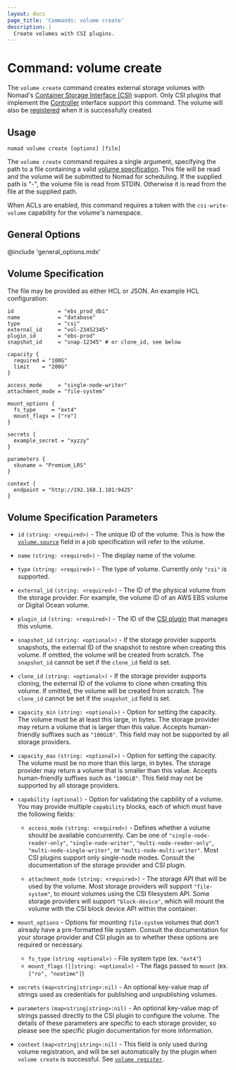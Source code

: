 ```yaml
---
layout: docs
page_title: 'Commands: volume create'
description: |
  Create volumes with CSI plugins.
---
```


# Command: volume create

The `volume create` command creates external storage volumes with Nomad's
[Container Storage Interface (CSI)][csi] support. Only CSI plugins that
implement the [Controller][csi_plugins_internals] interface support this
command. The volume will also be [registered] when it is successfully created.

## Usage

```plaintext
nomad volume create [options] [file]
```

The `volume create` command requires a single argument, specifying the path to
a file containing a valid [volume specification][volume_specification]. This
file will be read and the volume will be submitted to Nomad for scheduling. If
the supplied path is "-", the volume file is read from STDIN. Otherwise it is
read from the file at the supplied path.

When ACLs are enabled, this command requires a token with the
`csi-write-volume` capability for the volume's namespace.

## General Options

@include 'general_options.mdx'

## Volume Specification

The file may be provided as either HCL or JSON. An example HCL configuration:

```hcl
id              = "ebs_prod_db1"
name            = "database"
type            = "csi"
external_id     = "vol-23452345"
plugin_id       = "ebs-prod"
snapshot_id     = "snap-12345" # or clone_id, see below

capacity {
  required = "100G"
  limit    = "200G"
}

access_mode     = "single-node-writer"
attachment_mode = "file-system"

mount_options {
  fs_type     = "ext4"
  mount_flags = ["ro"]
}

secrets {
  example_secret = "xyzzy"
}

parameters {
  skuname = "Premium_LRS"
}

context {
  endpoint = "http://192.168.1.101:9425"
}
```

## Volume Specification Parameters

- `id` `(string: <required>)` - The unique ID of the volume. This is how the
  [`volume.source`][csi_volume_source] field in a job specification will refer
  to the volume.

- `name` `(string: <required>)` - The display name of the volume.

- `type` `(string: <required>)` - The type of volume. Currently only `"csi"`
  is supported.

- `external_id` `(string: <required>)` - The ID of the physical volume from
  the storage provider. For example, the volume ID of an AWS EBS volume or
  Digital Ocean volume.

- `plugin_id` `(string: <required>)` - The ID of the [CSI plugin][csi_plugin]
  that manages this volume.

- `snapshot_id` `(string: <optional>)` - If the storage provider supports
  snapshots, the external ID of the snapshot to restore when creating this
  volume. If omitted, the volume will be created from scratch. The
  `snapshot_id` cannot be set if the `clone_id` field is set.

- `clone_id` `(string: <optional>)` - If the storage provider supports
  cloning, the external ID of the volume to clone when creating this
  volume. If omitted, the volume will be created from scratch. The
  `clone_id` cannot be set if the `snapshot_id` field is set.

- `capacity_min` `(string: <optional>)` - Option for setting the capacity. The
  volume must be at least this large, in bytes. The storage provider may
  return a volume that is larger than this value. Accepts human-friendly
  suffixes such as `"100GiB"`. This field may not be supported by all
  storage providers.

- `capacity_max` `(string: <optional>)` - Option for setting the capacity. The
  volume must be no more than this large, in bytes. The storage provider may
  return a volume that is smaller than this value. Accepts human-friendly
  suffixes such as `"100GiB"`. This field may not be supported by all
  storage providers.

- `capability` `(optional)` - Option for validating the capbility of a
  volume. You may provide multiple `capability` blocks, each of which must
  have the following fields:

  - `access_mode` `(string: <required>)` - Defines whether a volume should be
    available concurrently. Can be one of `"single-node-reader-only"`,
    `"single-node-writer"`, `"multi-node-reader-only"`,
    `"multi-node-single-writer"`, or `"multi-node-multi-writer"`. Most CSI
    plugins support only single-node modes. Consult the documentation of the
    storage provider and CSI plugin.

  - `attachment_mode` `(string: <required>)` - The storage API that will be used
    by the volume. Most storage providers will support `"file-system"`, to mount
    volumes using the CSI filesystem API. Some storage providers will support
    `"block-device"`, which will mount the volume with the CSI block device API
    within the container.

- `mount_options` - Options for mounting `file-system` volumes that don't
  already have a pre-formatted file system. Consult the documentation for your
  storage provider and CSI plugin as to whether these options are required or
  necessary.

  - `fs_type` `(string <optional>)` - File system type (ex. `"ext4"`)
  - `mount_flags` `([]string: <optional>)` - The flags passed to `mount`
    (ex. `["ro", "noatime"]`)

- `secrets` <code>(map<string|string>:nil)</code> - An optional
  key-value map of strings used as credentials for publishing and
  unpublishing volumes.

- `parameters` <code>(map<string|string>:nil)</code> - An optional
  key-value map of strings passed directly to the CSI plugin to
  configure the volume. The details of these parameters are specific
  to each storage provider, so please see the specific plugin
  documentation for more information.

- `context` <code>(map<string|string>:nil)</code> - This field is only used
  during volume registration, and will be set automatically by the plugin when
  `volume create` is successful. See [`volume register`].

[csi]: https://github.com/container-storage-interface/spec
[csi_plugins_internals]: /docs/internals/plugins/csi#csi-plugins
[volume_specification]: #volume-specification
[csi_plugin]: /docs/job-specification/csi_plugin
[csi_volume_source]: /docs/job-specification/volume#source
[registered]: /docs/commands/volume/register
[`volume register`]: /docs/commands/volume/register
